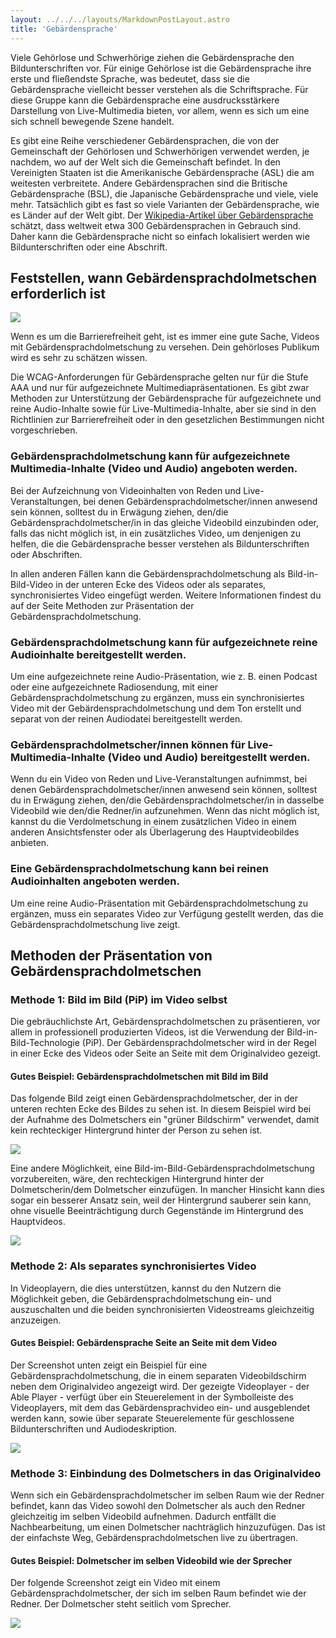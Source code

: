 ```yaml
---
layout: ../../../layouts/MarkdownPostLayout.astro
title: 'Gebärdensprache'
---
```


Viele Gehörlose und Schwerhörige ziehen die Gebärdensprache den Bildunterschriften vor. Für einige Gehörlose ist die Gebärdensprache ihre erste und fließendste Sprache, was bedeutet, dass sie die Gebärdensprache vielleicht besser verstehen als die Schriftsprache. Für diese Gruppe kann die Gebärdensprache eine ausdrucksstärkere Darstellung von Live-Multimedia bieten, vor allem, wenn es sich um eine sich schnell bewegende Szene handelt.

Es gibt eine Reihe verschiedener Gebärdensprachen, die von der Gemeinschaft der Gehörlosen und Schwerhörigen verwendet werden, je nachdem, wo auf der Welt sich die Gemeinschaft befindet. In den Vereinigten Staaten ist die Amerikanische Gebärdensprache (ASL) die am weitesten verbreitete. Andere Gebärdensprachen sind die Britische Gebärdensprache (BSL), die Japanische Gebärdensprache und viele, viele mehr. Tatsächlich gibt es fast so viele Varianten der Gebärdensprache, wie es Länder auf der Welt gibt. Der <a href="https://en.wikipedia.org/wiki/List_of_sign_languages" target="_blank">Wikipedia-Artikel über Gebärdensprache</a> schätzt, dass weltweit etwa 300 Gebärdensprachen in Gebrauch sind. Daher kann die Gebärdensprache nicht so einfach lokalisiert werden wie Bildunterschriften oder eine Abschrift.

## Feststellen, wann Gebärdensprachdolmetschen erforderlich ist

![](/images/multimedia/signing-pip.png)

Wenn es um die Barrierefreiheit geht, ist es immer eine gute Sache, Videos mit Gebärdensprachdolmetschung zu versehen. Dein gehörloses Publikum wird es sehr zu schätzen wissen.

Die WCAG-Anforderungen für Gebärdensprache gelten nur für die Stufe AAA und nur für aufgezeichnete Multimediapräsentationen. Es gibt zwar Methoden zur Unterstützung der Gebärdensprache für aufgezeichnete und reine Audio-Inhalte sowie für Live-Multimedia-Inhalte, aber sie sind in den Richtlinien zur Barrierefreiheit oder in den gesetzlichen Bestimmungen nicht vorgeschrieben.

### Gebärdensprachdolmetschung kann für aufgezeichnete Multimedia-Inhalte (Video und Audio) angeboten werden.

Bei der Aufzeichnung von Videoinhalten von Reden und Live-Veranstaltungen, bei denen Gebärdensprachdolmetscher/innen anwesend sein können, solltest du in Erwägung ziehen, den/die Gebärdensprachdolmetscher/in in das gleiche Videobild einzubinden oder, falls das nicht möglich ist, in ein zusätzliches Video, um denjenigen zu helfen, die die Gebärdensprache besser verstehen als Bildunterschriften oder Abschriften.

In allen anderen Fällen kann die Gebärdensprachdolmetschung als Bild-in-Bild-Video in der unteren Ecke des Videos oder als separates, synchronisiertes Video eingefügt werden. Weitere Informationen findest du auf der Seite Methoden zur Präsentation der Gebärdensprachdolmetschung.

### Gebärdensprachdolmetschung kann für aufgezeichnete reine Audioinhalte bereitgestellt werden.

Um eine aufgezeichnete reine Audio-Präsentation, wie z. B. einen Podcast oder eine aufgezeichnete Radiosendung, mit einer Gebärdensprachdolmetschung zu ergänzen, muss ein synchronisiertes Video mit der Gebärdensprachdolmetschung und dem Ton erstellt und separat von der reinen Audiodatei bereitgestellt werden.

### Gebärdensprachdolmetscher/innen können für Live-Multimedia-Inhalte (Video und Audio) bereitgestellt werden.

Wenn du ein Video von Reden und Live-Veranstaltungen aufnimmst, bei denen Gebärdensprachdolmetscher/innen anwesend sein können, solltest du in Erwägung ziehen, den/die Gebärdensprachdolmetscher/in in dasselbe Videobild wie den/die Redner/in aufzunehmen. Wenn das nicht möglich ist, kannst du die Verdolmetschung in einem zusätzlichen Video in einem anderen Ansichtsfenster oder als Überlagerung des Hauptvideobildes anbieten.

### Eine Gebärdensprachdolmetschung kann bei reinen Audioinhalten angeboten werden.

Um eine reine Audio-Präsentation mit Gebärdensprachdolmetschung zu ergänzen, muss ein separates Video zur Verfügung gestellt werden, das die Gebärdensprachdolmetschung live zeigt.

## Methoden der Präsentation von Gebärdensprachdolmetschen

### Methode 1: Bild im Bild (PiP) im Video selbst

Die gebräuchlichste Art, Gebärdensprachdolmetschen zu präsentieren, vor allem in professionell produzierten Videos, ist die Verwendung der Bild-in-Bild-Technologie (PiP). Der Gebärdensprachdolmetscher wird in der Regel in einer Ecke des Videos oder Seite an Seite mit dem Originalvideo gezeigt.

#### Gutes Beispiel: Gebärdensprachdolmetschen mit Bild im Bild

Das folgende Bild zeigt einen Gebärdensprachdolmetscher, der in der unteren rechten Ecke des Bildes zu sehen ist. In diesem Beispiel wird bei der Aufnahme des Dolmetschers ein "grüner Bildschirm" verwendet, damit kein rechteckiger Hintergrund hinter der Person zu sehen ist.

![](/images/multimedia/sign-language-pip.png)

Eine andere Möglichkeit, eine Bild-im-Bild-Gebärdensprachdolmetschung vorzubereiten, wäre, den rechteckigen Hintergrund hinter der Dolmetscherin/dem Dolmetscher einzufügen. In mancher Hinsicht kann dies sogar ein besserer Ansatz sein, weil der Hintergrund sauberer sein kann, ohne visuelle Beeinträchtigung durch Gegenstände im Hintergrund des Hauptvideos.

![](/images/multimedia/signing-pip-greek.png)

### Methode 2: Als separates synchronisiertes Video

In Videoplayern, die dies unterstützen, kannst du den Nutzern die Möglichkeit geben, die Gebärdensprachdolmetschung ein- und auszuschalten und die beiden synchronisierten Videostreams gleichzeitig anzuzeigen.

#### Gutes Beispiel: Gebärdensprache Seite an Seite mit dem Video

Der Screenshot unten zeigt ein Beispiel für eine Gebärdensprachdolmetschung, die in einem separaten Videobildschirm neben dem Originalvideo angezeigt wird. Der gezeigte Videoplayer - der Able Player - verfügt über ein Steuerelement in der Symbolleiste des Videoplayers, mit dem das Gebärdensprachvideo ein- und ausgeblendet werden kann, sowie über separate Steuerelemente für geschlossene Bildunterschriften und Audiodeskription.

![](/images/multimedia/sign-language-sep-video.png)

### Methode 3: Einbindung des Dolmetschers in das Originalvideo

Wenn sich ein Gebärdensprachdolmetscher im selben Raum wie der Redner befindet, kann das Video sowohl den Dolmetscher als auch den Redner gleichzeitig im selben Videobild aufnehmen. Dadurch entfällt die Nachbearbeitung, um einen Dolmetscher nachträglich hinzuzufügen. Das ist der einfachste Weg, Gebärdensprachdolmetschen live zu übertragen.

#### Gutes Beispiel: Dolmetscher im selben Videobild wie der Sprecher

Der folgende Screenshot zeigt ein Video mit einem Gebärdensprachdolmetscher, der sich im selben Raum befindet wie der Redner. Der Dolmetscher steht seitlich vom Sprecher.

![](/images/multimedia/signing-on-location.png)
